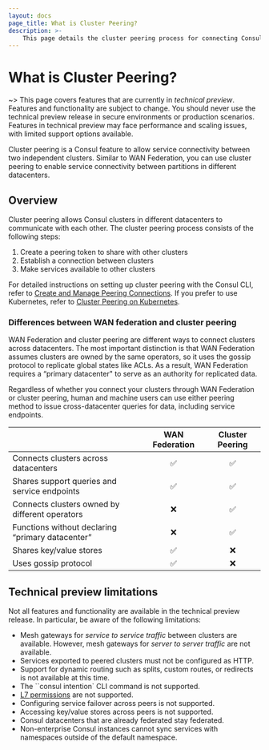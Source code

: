 ```yaml
---
layout: docs
page_title: What is Cluster Peering?
description: >-
    This page details the cluster peering process for connecting Consul clusters across datacenters, including differences between cluster peering and the similar concept of WAN federation.
---
```


# What is Cluster Peering?

~> This page covers features that are currently in _technical preview_. Features and functionality are subject to change. You should never use the technical preview release in secure environments or production scenarios. Features in technical preview may face performance and scaling issues, with limited support options available.

Cluster peering is a Consul feature to allow service connectivity between two independent clusters. Similar to WAN Federation, you can use cluster peering to enable service connectivity between partitions in different datacenters.

## Overview

Cluster peering allows Consul clusters in different datacenters to communicate with each other. The cluster peering process consists of the following steps:
1. Create a peering token to share with other clusters
1. Establish a connection between clusters
1. Make services available to other clusters

For detailed instructions on setting up cluster peering with the Consul CLI, refer to [Create and Manage Peering Connections](/docs/connect/cluster-peering/create-manage-peering). If you prefer to use Kubernetes, refer to [Cluster Peering on Kubernetes](/docs/connect/cluster-peering/k8s).

### Differences between WAN federation and cluster peering

WAN Federation and cluster peering are different ways to connect clusters across datacenters. The most important distinction is that WAN Federation assumes clusters are owned by the same operators, so it uses the gossip protocol to replicate global states like ACLs. As a result, WAN Federation requires a “primary datacenter" to serve as an authority for replicated data.

Regardless of whether you connect your clusters through WAN Federation or cluster peering, human and machine users can use either peering method to issue cross-datacenter queries for data, including service endpoints.

|                                                  | WAN Federation | Cluster Peering |
| :----------------------------------------------- | :------------: | :-------------: |
| Connects clusters across datacenters             |    &#9989;     |    &#9989;      |
| Shares support queries and service endpoints     |    &#9989;     |    &#9989;      |
| Connects clusters owned by different operators   |    &#10060;    |    &#9989;      |
| Functions without declaring “primary datacenter” |    &#10060;    |    &#9989;      |
| Shares key/value stores                          |    &#9989;     |    &#10060;     |
| Uses gossip protocol                             |    &#9989;     |    &#10060;     |

## Technical preview limitations
Not all features and functionality are available in the technical preview release. In particular, be aware of the following limitations:

- Mesh gateways for _service to service traffic_ between clusters are available. However, mesh gateways for _server to server traffic_ are not available.
- Services exported to peered clusters must not be configured as HTTP.
- Support for dynamic routing such as splits, custom routes, or redirects is not available at this time.
- The ``consul intention` CLI command is not supported.
- [L7 permissions](/docs/connect/l7-traffic) are not supported.
- Configuring service failover across peers is not supported.
- Accessing key/value stores across peers is not supported.
- Consul datacenters that are already federated stay federated.
- Non-enterprise Consul instances cannot sync services with namespaces outside of the default namespace.
